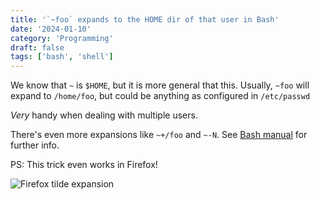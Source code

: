 ```yaml
---
title: '`~foo` expands to the HOME dir of that user in Bash'
date: '2024-01-10'
category: 'Programming'
draft: false
tags: ['bash', 'shell']
---
```


We know that `~` is `$HOME`, but it is more general that this. Usually, `~foo` will expand to `/home/foo`, but could be anything as configured in `/etc/passwd`

_Very_ handy when dealing with multiple users.

There's even more expansions like `~+/foo` and `~-N`. See [Bash manual](https://www.gnu.org/software/bash/manual/html_node/Tilde-Expansion.html) for further info.

PS: This trick even works in Firefox!

![Firefox tilde expansion](/static/images/ff_tilde.png)
